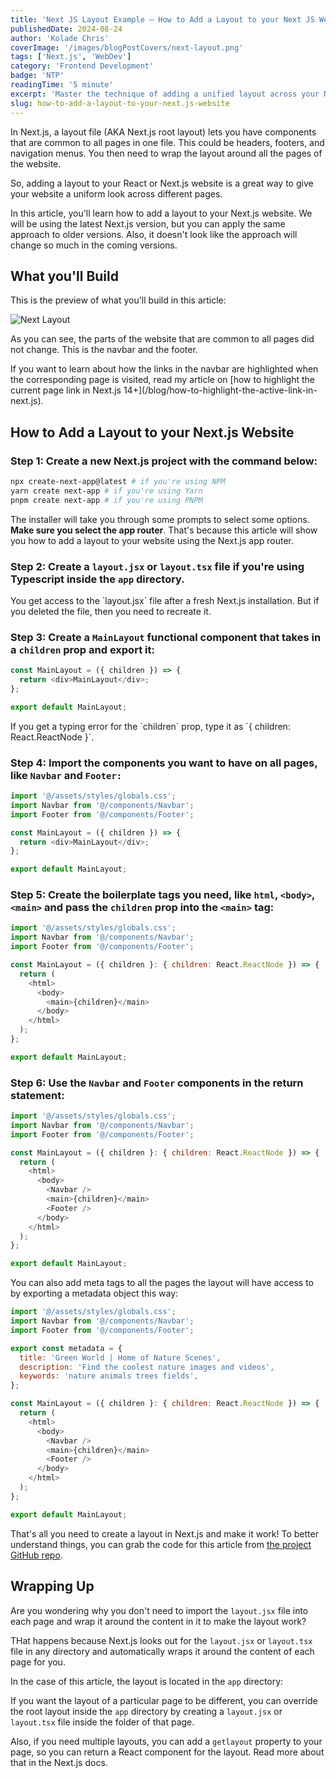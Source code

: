 ```yaml
---
title: 'Next JS Layout Example – How to Add a Layout to your Next JS Website'
publishedDate: 2024-08-24
author: 'Kolade Chris'
coverImage: '/images/blogPostCovers/next-layout.png'
tags: ['Next.js', 'WebDev']
category: 'Frontend Development'
badge: 'NTP'
readingTime: '5 minute'
excerpt: 'Master the technique of adding a unified layout across your Next.js website, featuring consistent headers, footers, and navigation.'
slug: how-to-add-a-layout-to-your-next.js-website
---
```



In Next.js, a layout file (AKA Next.js root layout) lets you have components that are common to all pages in one file. This could be headers, footers, and navigation menus. You then need to wrap the layout around all the pages of the website.

So, adding a layout to your React or Next.js website is a great way to give your website a uniform look across different pages.

In this article, you'll learn how to add a layout to your Next.js website. We will be using the latest Next.js version, but you can apply the same approach to older versions. Also, it doesn't look like the approach will change so much in the coming versions.

## What you'll Build

This is the preview of what you'll build in this article:

![Next Layout](https://res.cloudinary.com/dwfn0m1mx/image/upload/v1723903445/what-we-build_ubgid1.gif)

As you can see, the parts of the website that are common to all pages did not change. This is the navbar and the footer.

<NoteAlertBox>
  If you want to learn about how the links in the navbar are highlighted when
  the corresponding page is visited, read my article on [how to highlight the
  current page link in Next.js
  14+](/blog/how-to-highlight-the-active-link-in-next.js).
</NoteAlertBox>

## How to Add a Layout to your Next.js Website

### Step 1: Create a new Next.js project with the command below:

```bash
npx create-next-app@latest # if you're using NPM
yarn create next-app # if you're using Yarn
pnpm create next-app # if you're using PNPM
```

The installer will take you through some prompts to select some options.
**Make sure you select the app router**. That's because this article will show
you how to add a layout to your website using the Next.js app router.

### Step 2: Create a `layout.jsx` or `layout.tsx` file if you're using Typescript inside the `app` directory.

<CautionAlertBox>
  You get access to the `layout.jsx` file after a fresh Next.js installation.
  But if you deleted the file, then you need to recreate it.
</CautionAlertBox>

### Step 3: Create a `MainLayout` functional component that takes in a `children` prop and export it:

```js
const MainLayout = ({ children }) => {
  return <div>MainLayout</div>;
};

export default MainLayout;
```

<NoteAlertBox>
  If you get a typing error for the `children` prop, type it as `{ children: React.ReactNode }`.
</NoteAlertBox>

### Step 4: Import the components you want to have on all pages, like `Navbar` and `Footer:`

```js ins={1-3}
import '@/assets/styles/globals.css';
import Navbar from '@/components/Navbar';
import Footer from '@/components/Footer';

const MainLayout = ({ children }) => {
  return <div>MainLayout</div>;
};

export default MainLayout;
```

### Step 5: Create the boilerplate tags you need, like `html`, `<body>`, `<main>` and pass the `children` prop into the `<main>` tag:

```js ins={6-8, 10, 11-12}
import '@/assets/styles/globals.css';
import Navbar from '@/components/Navbar';
import Footer from '@/components/Footer';

const MainLayout = ({ children }: { children: React.ReactNode }) => {
  return (
    <html>
      <body>
        <main>{children}</main>
      </body>
    </html>
  );
};

export default MainLayout;
```

### Step 6: Use the `Navbar` and `Footer` components in the return statement:

```js ins={9,11}
import '@/assets/styles/globals.css';
import Navbar from '@/components/Navbar';
import Footer from '@/components/Footer';

const MainLayout = ({ children }: { children: React.ReactNode }) => {
  return (
    <html>
      <body>
        <Navbar />
        <main>{children}</main>
        <Footer />
      </body>
    </html>
  );
};

export default MainLayout;
```

You can also add meta tags to all the pages the layout will have access to by exporting a metadata object this way:

```js ins={5-9}
import '@/assets/styles/globals.css';
import Navbar from '@/components/Navbar';
import Footer from '@/components/Footer';

export const metadata = {
  title: 'Green World | Home of Nature Scenes',
  description: 'Find the coolest nature images and videos',
  keywords: 'nature animals trees fields',
};

const MainLayout = ({ children }: { children: React.ReactNode }) => {
  return (
    <html>
      <body>
        <Navbar />
        <main>{children}</main>
        <Footer />
      </body>
    </html>
  );
};

export default MainLayout;
```

That's all you need to create a layout in Next.js and make it work! To better understand things, you can grab the code for this article from [the project GitHub repo](https://github.com/Ksound22/next-active-link-next-layout-demo).

## Wrapping Up

Are you wondering why you don't need to import the `layout.jsx` file into each page and wrap it around the content in it to make the layout work?

THat happens because Next.js looks out for the `layout.jsx` or `layout.tsx` file in any directory and automatically wraps it around the content of each page for you.

In the case of this article, the layout is located in the `app` directory:

If you want the layout of a particular page to be different, you can override the root layout inside the `app` directory by creating a `layout.jsx` or `layout.tsx` file inside the folder of that page.

Also, if you need multiple layouts, you can add a `getlayout` property to your page, so you can return a React component for the layout. Read more about that in the Next.js docs.
